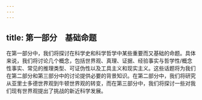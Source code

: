 ```yaml
---
---
---
```

title: 第一部分　基础命题
---



在第一部分中，我们将探讨在科学史和科学哲学中某些重要而又基础的命题。具体来说，我们将讨论几个概念，包括世界观、真理、证据、经验事实与哲学性/概念性事实、常见的推理类型、可证伪性以及工具主义和现实主义。这些话题将为我们在第二部分和第三部分中的讨论提供必要的背景知识。在第二部分中，我们将研究从亚里士多德世界观到牛顿世界观的转变，而在第三部分中，我们将探讨一些对我们现有世界观提出了挑战的新近科学发展。